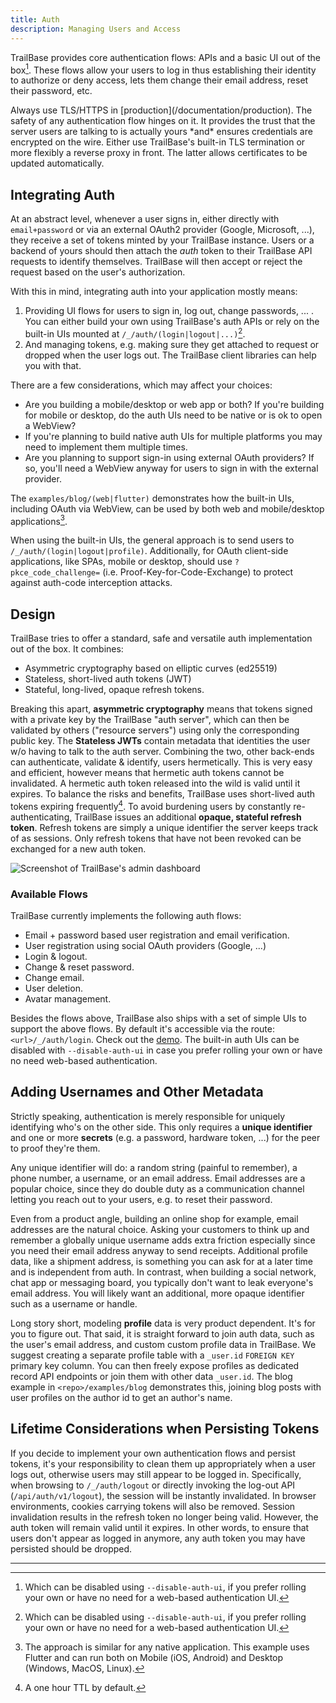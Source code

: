 ```yaml
---
title: Auth
description: Managing Users and Access
---
```




TrailBase provides core authentication flows: APIs and a basic UI out of the
box[^1].
These flows allow your users to log in thus establishing their identity to
authorize or deny access, lets them change their email address, reset their
password, etc.

<Aside type="caution" title="Encryption: TLS/HTTPS">
  Always use TLS/HTTPS in [production](/documentation/production).
  The safety of any authentication flow hinges on it.
  It provides the trust that the server users are talking to is actually yours
  *and* ensures credentials are encrypted on the wire.
  Either use TrailBase's built-in TLS termination or more flexibly a reverse
  proxy in front.
  The latter allows certificates to be updated automatically.
</Aside>

## Integrating Auth

At an abstract level, whenever a user signs in, either directly with
`email+password` or via an external OAuth2 provider (Google, Microsoft, ...),
they receive a set of tokens minted by your TrailBase instance.
Users or a backend of yours should then attach the *auth* token to their
TrailBase API requests to identify themselves. TrailBase will then accept or
reject the request based on the user's authorization.

With this in mind, integrating auth into your application mostly means:

1. Providing UI flows for users to sign in, log out, change passwords, ... .
   You can either build your own using TrailBase's auth APIs or rely on the
   built-in UIs mounted at `/_/auth/(login|logout|...)`[^1].
2. And managing tokens, e.g. making sure they get attached to request or
   dropped when the user logs out. The TrailBase client libraries can help you
   with that.

There are a few considerations, which may affect your choices:

* Are you building a mobile/desktop or web app or both? If you're building for
  mobile or desktop, do the auth UIs need to be native or is ok to open a
  WebView?
* If you're planning to build native auth UIs for multiple platforms you may
  need to implement them multiple times.
* Are you planning to support sign-in using external OAuth providers? If so,
  you'll need a WebView anyway for users to sign in with the external provider.

The `examples/blog/(web|flutter)` demonstrates how the built-in UIs, including
OAuth via WebView, can be used by both web and mobile/desktop applications[^2].

When using the built-in UIs, the general approach is to send users to
`/_/auth/(login|logout|profile)`. Additionally, for OAuth client-side
applications, like SPAs, mobile or desktop, should use `?pkce_code_challenge=`
(i.e. Proof-Key-for-Code-Exchange) to protect against auth-code interception
attacks.

## Design

TrailBase tries to offer a standard, safe and versatile auth implementation out
of the box. It combines:

- Asymmetric cryptography based on elliptic curves (ed25519)
- Stateless, short-lived auth tokens (JWT)
- Stateful, long-lived, opaque refresh tokens.

Breaking this apart, __asymmetric cryptography__ means that tokens signed with a
private key by the TrailBase "auth server", which can then be validated by
others ("resource servers") using only the corresponding public key.
The __Stateless JWTs__ contain metadata that identities the user w/o having to
talk to the auth server.
Combining the two, other back-ends can authenticate, validate & identify, users
hermetically.
This is very easy and efficient, however means that hermetic auth tokens cannot
be invalidated.
A hermetic auth token released into the wild is valid until it expires.
To balance the risks and benefits, TrailBase uses short-lived auth tokens
expiring frequently[^3].
To avoid burdening users by constantly re-authenticating, TrailBase issues an
additional __opaque, stateful refresh token__.
Refresh tokens are simply a unique identifier the server keeps track of as
sessions.
Only refresh tokens that have not been revoked can be exchanged for a new auth
token.

<div class="flex justify-center">
  <Image
    class="w-[80%] "
    src={implementation}
    alt="Screenshot of TrailBase's admin dashboard"
  />
</div>

### Available Flows

TrailBase currently implements the following auth flows:

- Email + password based user registration and email verification.
- User registration using social OAuth providers (Google, ...)
- Login & logout.
- Change & reset password.
- Change email.
- User deletion.
- Avatar management.

Besides the flows above, TrailBase also ships with a set of simple UIs to
support the above flows. By default it's accessible via the route:
`<url>/_/auth/login`. Check out the [demo](https://demo.trailbase.io/_/auth/login).
The built-in auth UIs can be disabled with `--disable-auth-ui` in case you
prefer rolling your own or have no need web-based authentication.

## Adding Usernames and Other Metadata

Strictly speaking, authentication is merely responsible for uniquely
identifying who's on the other side.
This only requires a __unique identifier__ and one or more __secrets__
(e.g.  a password, hardware token, ...) for the peer to proof they're them.

Any unique identifier will do: a random string (painful to remember), a phone
number, a username, or an email address.
Email addresses are a popular choice, since they do double duty as a
communication channel letting you reach out to your users, e.g. to reset their
password.

Even from a product angle, building an online shop for example, email addresses
are the natural choice.
Asking your customers to think up and remember a globally unique username adds
extra friction especially since you need their email address anyway to send
receipts.
Additional profile data, like a shipment address, is something you can ask for
at a later time and is independent from auth.
In contrast, when building a social network, chat app or messaging board, you
typically don't want to leak everyone's email address.
You will likely want an additional, more opaque identifier such as a username
or handle.

Long story short, modeling __profile__ data is very product dependent.
It's for you to figure out.
That said, it is straight forward to join auth data, such as the user's email
address, and custom custom profile data in TrailBase.
We suggest creating a separate profile table with a `_user.id` `FOREIGN KEY`
primary key column. You can then freely expose profiles as dedicated record API
endpoints or join them with other data `_user.id`.
The blog example in `<repo>/examples/blog` demonstrates this, joining blog
posts with user profiles on the author id to get an author's name.

## Lifetime Considerations when Persisting Tokens

If you decide to implement your own authentication flows and persist tokens,
it's your responsibility to clean them up appropriately when a user logs out,
otherwise users may still appear to be logged in.
Specifically, when browsing to `/_/auth/logout` or directly invoking the
log-out API (`/api/auth/v1/logout`), the session will be instantly invalidated.
In browser environments, cookies carrying tokens will also be removed.
Session invalidation results in the refresh token no longer being valid.
However, the auth token will remain valid until it expires. In other words, to
ensure that users don't appear as logged in anymore, any auth token you may
have persisted should be dropped.

---

[^1]:
    Which can be disabled using `--disable-auth-ui`, if you prefer rolling your
    own or have no need for a web-based authentication UI.

[^2]:
    The approach is similar for any native application. This example uses Flutter
    and can run both on Mobile (iOS, Android) and Desktop (Windows, MacOS, Linux).

[^3]:
    A one hour TTL by default.
